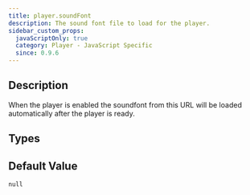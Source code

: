 ```yaml
---
title: player.soundFont
description: The sound font file to load for the player.
sidebar_custom_props:
  javaScriptOnly: true
  category: Player - JavaScript Specific
  since: 0.9.6
---
```


<SinceBadge since="0.9.6" />


## Description

When the player is enabled the soundfont from this URL will be loaded automatically after the player is ready.   

<PropertyDescription metadata={metadata} showJson={true} />

## Types

<TypeTable>
    <TypeRow name="string" />
</TypeTable>

## Default Value

`null`